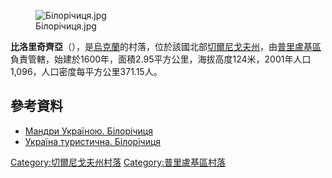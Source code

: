 [[Image:Білорічиця.jpg|right]]

{{coord|50|40|35|N|31|59|50|E|scale:100000|display=title}}

'''比洛里奇齊亞'''（{{lang-uk|Білорічиця}}），是[[烏克蘭|烏克蘭]]的村落，位於該國北部[[切爾尼戈夫州|切爾尼戈夫州]]，由[[普里盧基區|普里盧基區]]負責管轄，始建於1600年，面積2.95平方公里，海拔高度124米，2001年人口1,096，人口密度每平方公里371.15人。

==參考資料==
* [http://tutbuv.com/?p=2623 Мандри Україною. Білорічиця] {{Wayback|url=http://tutbuv.com/?p=2623 |date=20210125010805 }}
* [http://www.turystam.in.ua/index.php?option=com_content&view=article&id=1125:2012-02-06-13-26-39&catid=71:2012-02-05-08-31-00&Itemid=72 Україна туристична. Білорічиця]{{Dead link|date=2020年7月 |bot=InternetArchiveBot |fix-attempted=yes }}

[[Category:切爾尼戈夫州村落|Category:切爾尼戈夫州村落]]
[[Category:普里盧基區村落|Category:普里盧基區村落]]


{{Chernihiv-geo-stub}}